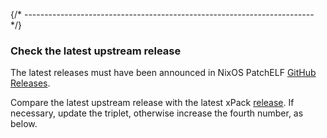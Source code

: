 

{/* ------------------------------------------------------------------------ */}

### Check the latest upstream release

The latest releases must have been announced in
NixOS PatchELF [GitHub Releases](https://github.com/NixOS/patchelf/releases/).

Compare the latest upstream release with the latest xPack
[release](https://github.com/xpack-dev-tools/patchelf-xpack/releases/).
If necessary, update the triplet, otherwise increase the fourth number,
as below.
